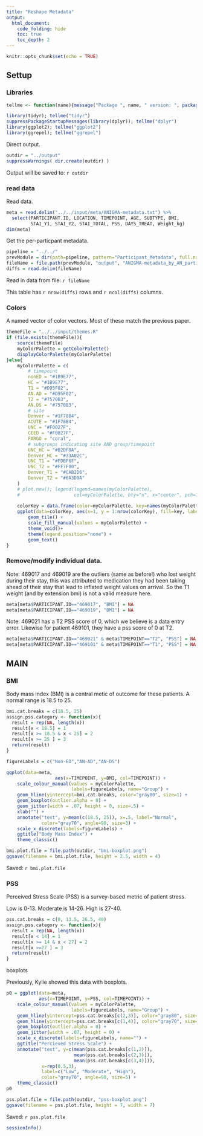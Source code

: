 ```yaml
---
title: "Reshape Metadata"
output:
  html_document:
    code_folding: hide
    toc: true
    toc_depth: 2
---
```


```r
knitr::opts_chunk$set(echo = TRUE)
```

## Settup

### Libraries

```r
tellme <- function(name){message("Package ", name, " version: ", packageVersion(name))}

library(tidyr); tellme("tidyr")
suppressPackageStartupMessages(library(dplyr)); tellme("dplyr")
library(ggplot2); tellme("ggplot2")
library(ggrepel); tellme("ggrepel")
```

Direct output.
```r
outdir = "../output"
suppressWarnings( dir.create(outdir) )
```

Output will be saved to: ``r outdir``

### read data

Read data.
```r
meta = read.delim("../../input/meta/ANIGMA-metadata.txt") %>%
  select(PARTICIPANT.ID, LOCATION, TIMEPOINT, AGE, SUBTYPE, BMI, 
         STAI_Y1, STAI_Y2, STAI_TOTAL, PSS, DAYS_TREAT, Weight_kg)
dim(meta)
```

Get the per-particpant metadata.
```r
pipeline = "../../"
prevModule = dir(path=pipeline, pattern="Participant_Metadata", full.names = TRUE)
fileName = file.path(prevModule, "output", "ANIGMA-metadata_by_AN_participant.txt")
diffs = read.delim(fileName)
```

Read in data from file: ``r fileName``

This table has ``r nrow(diffs)`` rows and ``r ncol(diffs)`` columns.


### Colors

A named vector of color vectors.  Most of these match the previous paper. 
```r
themeFile = "../../input/themes.R"
if (file.exists(themeFile)){
    source(themeFile)
    myColorPalette = getColorPalette()
    displayColorPalette(myColorPalette)
}else{
    myColorPalette = c(
        # timepoint
        nonED = "#1B9E77",
        HC = "#1B9E77",
        T1 = "#D95F02",
        AN.AD = "#D95F02",
        T2 = "#7570B3",
        AN.DS = "#7570B3",
        # site
        Denver = "#1F78B4",
        ACUTE = "#1F78B4",
        UNC = "#F0027F",
        CEED = "#F0027F",
        FARGO = "coral",
        # subgroups indicating site AND group/timepoint
        UNC_HC = "#B2DF8A",
        Denver_HC = "#33A02C",
        UNC_T1 = "#FDBF6F",
        UNC_T2 = "#FF7F00",
        Denver_T1 = "#CAB2D6",
        Denver_T2 = "#6A3D9A"
    )
    # plot.new(); legend(legend=names(myColorPalette), 
    #                    col=myColorPalette, bty="n", x="center", pch=15, cex=2)
    
    colorKey = data.frame(color=myColorPalette, key=names(myColorPalette))
    ggplot(data=colorKey, aes(x=1, y = 1:nrow(colorKey), fill=key, label=key)) +
        geom_tile() +
        scale_fill_manual(values = myColorPalette) +
        theme_void()+
        theme(legend.position="none") + 
        geom_text()
}
```



### Remove/modify individual data.

Note: 469017 and 469019 are the outliers (same as before!) who lost weight during their stay, this was attributed to medication they had been taking ahead of their stay that lead to inflated weight values on arrival.  So the T1 weight (and by extension bmi) is not a valid measure here.

```r
meta[meta$PARTICIPANT.ID=="469017", "BMI"] = NA
meta[meta$PARTICIPANT.ID=="469019", "BMI"] = NA
```

Note: 469021 has a T2 PSS score of 0, which we believe is a data entry error.
Likewise for patient 469101, they have a pss score of 0 at T2.
```r
meta[meta$PARTICIPANT.ID=="469021" & meta$TIMEPOINT=="T2", "PSS"] = NA
meta[meta$PARTICIPANT.ID=="469101" & meta$TIMEPOINT=="T1", "PSS"] = NA
```

## MAIN

### BMI

Body mass index (BMI) is a central metic of outcome for these patients.  A normal range is 18.5 to 25.
```r
bmi.cat.breaks = c(18.5, 25)
assign.pss.category <- function(x){
  result = rep(NA, length(x))
  result[x < 18.5] = 1
  result[x >= 18.5 & x < 25] = 2
  result[x >= 25 ] = 3
  return(result)
}
```

```r
figureLabels = c("Non-ED","AN-AD","AN-DS")

ggplot(data=meta,
                  aes(x=TIMEPOINT, y=BMI, col=TIMEPOINT)) +
    scale_colour_manual(values = myColorPalette,
                        labels=figureLabels, name="Group") +
    geom_hline(yintercept=bmi.cat.breaks, color="gray80", size=1) +
    geom_boxplot(outlier.alpha = 0) +
    geom_jitter(width = .07, height = 0, size=.5) +
    xlab("") +
    annotate("text", y=mean(c(18.5, 25)), x=.5, label="Normal",
             color="gray70", angle=90, size=3) +
    scale_x_discrete(labels=figureLabels) +
    ggtitle("Body Mass Index") + 
    theme_classic() 
```

```r
bmi.plot.file = file.path(outdir, "bmi-boxplot.png")
ggsave(filename = bmi.plot.file, height = 2.5, width = 4)
```

Saved: ``r bmi.plot.file``


### PSS

Perceived Stress Scale (PSS) is a survey-based metric of patient stress.

Low is 0-13.
Moderate is 14-26.
High is 27-40.
```r
pss.cat.breaks = c(0, 13.5, 26.5, 40)
assign.pss.category <- function(x){
  result = rep(NA, length(x))
  result[x < 14] = 1
  result[x >= 14 & x < 27] = 2
  result[x >=27 ] = 3
  return(result)
}
```

boxplots

Previously, Kylie showed this data with boxplots.
```r
p0 = ggplot(data=meta,
            aes(x=TIMEPOINT, y=PSS, col=TIMEPOINT)) +
    scale_colour_manual(values = myColorPalette,
                        labels=figureLabels, name="Group") +
    geom_hline(yintercept=pss.cat.breaks[c(2,3)], color="gray80", size=1.5) +
    geom_hline(yintercept=pss.cat.breaks[c(1,4)], color="gray70", size=1) +
    geom_boxplot(outlier.alpha = 0) +
    geom_jitter(width = .07, height = 0) +
    scale_x_discrete(labels=figureLabels, name="") +
    ggtitle("Percieved Stress Scale") + 
    annotate("text", y=c(mean(pss.cat.breaks[c(1,2)]),
                         mean(pss.cat.breaks[c(2,3)]),
                         mean(pss.cat.breaks[c(3,4)])),
             x=rep(0.5,3),
             label=c("Low", "Moderate", "High"),
             color="gray70", angle=90, size=5) +
    theme_classic() 
p0
```

```r
pss.plot.file = file.path(outdir, "pss-boxplot.png")
ggsave(filename = pss.plot.file, height = 7, width = 7)
```

Saved: ``r pss.plot.file``





```r
sessionInfo()
```

